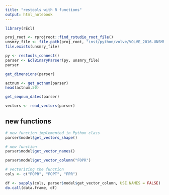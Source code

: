 ```yaml
---
title: "restools with R functions"
output: html_notebook
---
```



```r
library(rEcl)

proj_root <- rprojroot::find_rstudio_root_file()
unsmry_file <- file.path(proj_root, "inst/python/volve/VOLVE_2016.UNSMRY")
file.exists(unsmry_file)
```

```r
py <- restools_connect()
parser <- EclBinaryParser(py, unsmry_file)
parser
```




```r
get_dimensions(parser)
```

```r
actnum <- get_actnum(parser)
head(actnum,50)
```


```r
get_seqnum_dates(parser)
```


```r
vectors <- read_vectors(parser)
```


## new functions

```r
# new function implemented in Python class
parser$model$get_vectors_shape()
```

```r
# new function
parser$model$get_vector_names()
```

```r
parser$model$get_vector_column("FOPR")
```

```r
# vectorizing the function
cols <- c("FOPR", "FOPT", "FPR")

df <- sapply(cols, parser$model$get_vector_column, USE.NAMES = FALSE)
do.call(data.frame, df)
```





